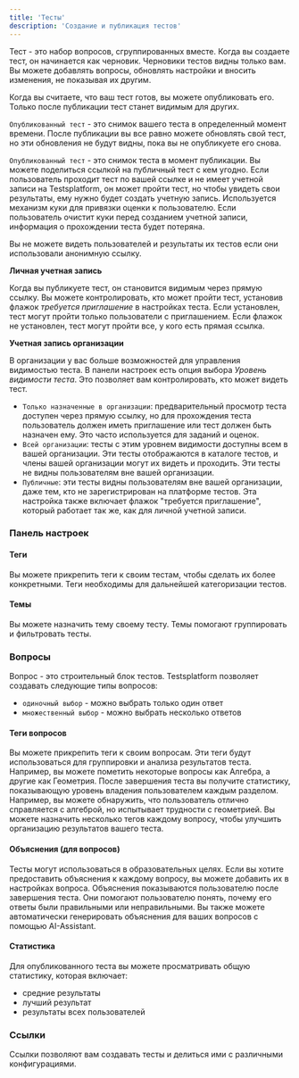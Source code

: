 ```yaml
---
title: 'Тесты'
description: 'Создание и публикация тестов'
---
```


Тест - это набор вопросов, сгруппированных вместе. Когда вы создаете тест, он начинается как черновик. Черновики тестов видны только вам. Вы можете добавлять вопросы, обновлять настройки и вносить изменения, не показывая их другим.

Когда вы считаете, что ваш тест готов, вы можете опубликовать его. Только после публикации тест станет видимым для других.

`Опубликованный тест` - это снимок вашего теста в определенный момент времени. После публикации вы все равно можете обновлять свой тест, но эти обновления не будут видны, пока вы не опубликуете его снова.

`Опубликованный тест` - это снимок теста в момент публикации. Вы можете поделиться ссылкой на публичный тест с кем угодно. Если пользователь проходит тест по вашей ссылке и не имеет учетной записи на Testsplatform, он может пройти тест, но чтобы увидеть свои результаты, ему нужно будет создать учетную запись. Используется механизм куки для привязки оценки к пользователю. Если пользователь очистит куки перед созданием учетной записи, информация о прохождении теста будет потеряна.

Вы не можете видеть пользователей и результаты их тестов если они использовали анонимную ссылку.

**Личная учетная запись**

Когда вы публикуете тест, он становится видимым через прямую ссылку. Вы можете контролировать, кто может пройти тест, установив флажок *требуется приглашение* в настройках теста. Если установлен, тест могут пройти только пользователи с приглашением. Если флажок не установлен, тест могут пройти все, у кого есть прямая ссылка.

**Учетная запись организации**

В организации у вас больше возможностей для управления видимостью теста. В панели настроек есть опция выбора *Уровень видимости теста*. Это позволяет вам контролировать, кто может видеть тест.

- `Только назначенные в организации`: предварительный просмотр теста доступен через прямую ссылку, но для прохождения теста пользователь должен иметь приглашение или тест должен быть назначен ему. Это часто используется для заданий и оценок.
- `Всей организации`: тесты с этим уровнем видимости доступны всем в вашей организации. Эти тесты отображаются в каталоге тестов, и члены вашей организации могут их видеть и проходить. Эти тесты не видны пользователям вне вашей организации.
- `Публичные`: эти тесты видны пользователям вне вашей организации, даже тем, кто не зарегистрирован на платформе тестов. Эта настройка также включает флажок "требуется приглашение", который работает так же, как для личной учетной записи.

### Панель настроек

#### Теги

Вы можете прикрепить теги к своим тестам, чтобы сделать их более конкретными.
Теги необходимы для дальнейшей категоризации тестов.

#### Темы

Вы можете назначить тему своему тесту. Темы помогают группировать и фильтровать тесты.

### Вопросы

Вопрос - это строительный блок тестов. Testsplatform позволяет создавать следующие типы вопросов:
- `одиночный выбор` - можно выбрать только один ответ
- `множественный выбор` - можно выбрать несколько ответов

#### Теги вопросов

Вы можете прикрепить теги к своим вопросам. Эти теги будут использоваться для группировки и анализа результатов теста.
Например, вы можете пометить некоторые вопросы как Алгебра, а другие как Геометрия. После завершения теста вы получите статистику, показывающую уровень владения пользователем каждым разделом.
Например, вы можете обнаружить, что пользователь отлично справляется с алгеброй, но испытывает трудности с геометрией. Вы можете назначить несколько тегов каждому вопросу, чтобы улучшить организацию результатов вашего теста.

#### Объяснения (для вопросов)

Тесты могут использоваться в образовательных целях. Если вы хотите предоставить объяснения к каждому вопросу, вы можете добавить их в настройках вопроса.
Объяснения показываются пользователю после завершения теста. Они помогают пользователю понять, почему его ответы были правильными или неправильными.
Вы также можете автоматически генерировать объяснения для ваших вопросов с помощью AI-Assistant.

#### Статистика

Для опубликованного теста вы можете просматривать общую статистику, которая включает:
- средние результаты
- лучший результат
- результаты всех пользователей

### Ссылки
Ссылки позволяют вам создавать тесты и делиться ими с различными конфигурациями.



